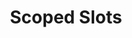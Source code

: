 ---
id: "q_vue_hard_014"
questionType: "MULTIPLE_CHOICE"
title: "Scoped Slots"
description: "What are scoped slots used for in Vue?"
difficulty: "HARD"
category: "Vue"
options:
  - "Passing props from child to parent"
  - "Injecting styles into components"
  - "Customizing slot content with data from child"
  - "Sharing state between components"
correctAnswer: 2
---